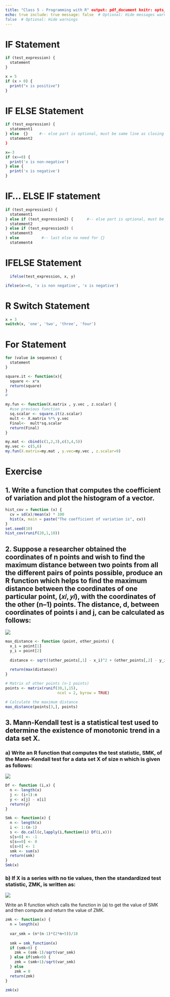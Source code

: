 ```yaml
---
title: "Class 5 - Programming with R" output: pdf_document knitr: opts_chunk:
echo: true include: true message: false  # Optional: Hide messages warning:
false  # Optional: Hide warnings
---
```


# IF Statement

``` r
if (test_expression) {
  statement
}
```

```r
x = 5
if (x > 0) {
  print("x is positive")
}
```

# IF ELSE Statement

``` r
if (test_expression) {
  statement1
} else  {}     #-- else part is optional, must be same line as closing bracket of if
  statement2
}
```

```r
x=-3
if (x>=0) {
  print('x is non-negative')
} else {
  print('x is negative')
}
```

# IF... ELSE IF statement

``` r
if (test_expression1) {
  statement1
} else if (test_expression2) {      #-- else part is optional, must be same line as closing bracket of if
  statement2
} else if (test_expression3) (
  statement3
) else          #-- last else no need for {}
  statement4
```

# IFELSE Statement

``` r
  ifelse(test_expression, x, y)
```

```r
ifelse(x>=0, 'x is non negative', 'x is negative')
```

# R Switch Statement

```r
x = 3
switch(x, 'one', 'two', 'three', 'four')
```

# For Statement

``` r
for (value in sequence) {
  statement
}
```

```r
square.it <- function(x){
  square <- x*x
  return(square)
}
#
```

```r
my.fun <- function(X.matrix , y.vec , z.scalar) {
  #use previous function
  sq.scalar <- square.it(z.scalar)
  mult <- X.matrix %*% y.vec
  Final<-  mult*sq.scalar
  return(Final)
}

my.mat <- cbind(c(1,2,3),c(3,4,5))
my.vec <- c(5,6)
my.fun(X.matrix=my.mat , y.vec=my.vec , z.scalar=9)
```

# Exercise

## 1. Write a function that computes the coefficient of variation and plot the histogram of a vector.

```r
hist_cov = function (x) {
  cv = sd(x)/mean(x) * 100
  hist(x, main = paste("The coefficient of variation is", cv))
}
set.seed(10)
hist_cov(runif(20,1,10))
```

## 2. Suppose a researcher obtained the coordinates of n points and wish to find the maximum distance between two points from all the different pairs of points possible, produce an R function which helps to find the maximum distance between the coordinates of one particular point, (𝑥𝑖, 𝑦𝑖), with the coordinates of the other (n–1) points. The distance, d, between coordinates of points i and j, can be calculated as follows:

![](images/clipboard-1501882803.png)

```r
max_distance <- function (point, other_points) {
  x_i = point[1]
  y_i = point[2]
  
  distance <- sqrt((other_points[,1] - x_i)^2 + (other_points[,2] - y_i)^2)
  
  return(max(distance))
}

# Matrix of other points (n-1 points)
points <- matrix(runif(30,1,15), 
                       ncol = 2, byrow = TRUE)

# Calculate the maximum distance
max_distance(points[3,], points)
```

## 3. Mann-Kendall test is a statistical test used to determine the existence of monotonic trend in a data set X.

### a) Write an R function that computes the test statistic, SMK, of the Mann-Kendall test for a data set X of size n which is given as follows:

![](images/clipboard-4153019008.png)

```r
Df <- function (i,x) {
  n <- length(x)
  j <- (i+1):n
  y <- x[j] - x[i]
  return(y)
}

Smk <- function(x) {
  n <- length(x)
  i <- 1:(n-1)
  s <- do.call(c,lapply(i,function(i) Df(i,x)))
  s[s<0] <- -1
  s[s==0] <- 0
  s[s>0] <- 1
  smk <- sum(s)
  return(smk)
}
Smk(x)
```

### b) If X is a series with no tie values, then the standardized test statistic, ZMK, is written as:

![](images/clipboard-743199104.png)

Write an R function which calls the function in (a) to get the value of SMK and then compute and return the value of ZMK.

```r
zmk <- function(x) {
  n = length(x)
  
  var_smk = (n*(n-1)*(2*n+5))/18
  
  smk = smk_function(x)
  if (smk>0) {
    zmk = (smk-1)/sqrt(var_smk)
  } else if(smk<0) {
    zmk = (smk+1)/sqrt(var_smk)
  } else
    zmk = 0
  return(zmk)
}

zmk(x)
```

